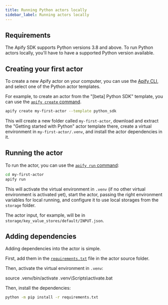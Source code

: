 ```yaml
---
title: Running Python actors locally
sidebar_label: Running actors locally
---
```



## Requirements

The Apify SDK supports Python versions 3.8 and above.
To run Python actors locally, you'll have to have a supported Python version available.

## Creating your first actor

To create a new Apify actor on your computer, you can use the [Apify CLI](https://docs.apify.com/cli),
and select one of the Python actor templates.

<!-- TODO: link the correct actor template -->

For example, to create an actor from the "[beta] Python SDK" template,
you can use the [`apify create` command](https://docs.apify.com/cli/docs/reference#apify-create-actorname).

```bash
apify create my-first-actor --template python_sdk
```

This will create a new folder called `my-first-actor`,
download and extract the "Getting started with Python" actor template there,
create a virtual environment in `my-first-actor/.venv`,
and install the actor dependencies in it.

## Running the actor

To run the actor, you can use the [`apify run` command](https://docs.apify.com/cli/docs/reference#apify-run):

```bash
cd my-first-actor
apify run
```

This will activate the virtual environment in `.venv` (if no other virtual environment is activated yet),
start the actor, passing the right environment variables for local running,
and configure it to use local storages from the `storage` folder.

The actor input, for example, will be in `storage/key_value_stores/default/INPUT.json`.

## Adding dependencies

Adding dependencies into the actor is simple.

First, add them in the [`requirements.txt`](https://pip.pypa.io/en/stable/reference/requirements-file-format/) file in the actor source folder.

Then, activate the virtual environment in `.venv`:

<Tabs groupId="operating-systems">
    <TabItem value="unix" label="Linux / macOS" default>
        <CodeBlock language="bash">
            source .venv/bin/activate
        </CodeBlock>
    </TabItem>
    <TabItem value="win" label="Windows">
        <CodeBlock language="powershell">
            .venv\Scripts\activate.bat
        </CodeBlock>
    </TabItem>
</Tabs>

Then, install the dependencies:

```bash
python -m pip install -r requirements.txt
```

